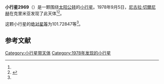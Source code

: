 {{Infobox planet
| bgcolour = #FFFFC0
| name = 2969 Mikula
| symbol = 
| image = 
| caption = 
| discovery = yes
| discovery_ref = 
| discoverer = [[尼古拉·切爾尼赫|尼古拉·切爾尼赫]]
| discovery_site = [[克里米亚|克里米亚]] 
| discovered = 1978年9月5日
| designations = yes
| mp_name = 
| named_after = 
| alt_names = 1978 RU1/ 1976 GB / 1981 FC
| mp_category = [[主带小行星|主带小行星]]
| orbit_ref = <ref name="a">[http://ssd.jpl.nasa.gov/sbdb.cgi?sstr=2969 2969 Mikula] {{Wayback|url=http://ssd.jpl.nasa.gov/sbdb.cgi?sstr=2969 |date=20200820030328 }}，小行星數據庫瀏覽器（JPL Small-Body Database Browser）－[[美国国家航空航天局|美国国家航空航天局]]喷气推进实验室</ref>
| epoch = 2456400.5 (2013年4月18日更新)
| aphelion = {{convert|2.9245376|AU|km|3|abbr=on|lk=out}}
| perihelion = {{convert|2.7729014|AU|km|3|abbr=on}}
| semimajor = {{convert|2.8487195|AU|km|3|abbr=on}}
| eccentricity = 0.0266148
| period = 1756.195908 [[日|日]]<br />4.81[[儒略年|儒略年]]
| avg_speed = 
| inclination = 1.87729
| asc_node = 181.50351
| mean_anomaly = 
| arg_peri = 101.72847
| satellites = 
| physical_characteristics = yes
| dimensions = 
| mass = 
| density = 
| surface_grav = 
| escape_velocity = 
| sidereal_day = 
| axial_tilt = 
| pole_ecliptic_lat = 
| pole_ecliptic_lon = 
| albedo = 
| temperatures= 
| temp_name1 = 
| mean_temp_1 = 
| max_temp_1 = 
| temp_name2 = 
| max_temp_2 = 
| spectral_type = 
| abs_magnitude = 101.72847
}}

'''小行星2969'''（{{lang-en|2969 Mikula}}）是一颗围绕[[太阳|太阳]][[公转|公转]]的[[小行星|小行星]]。1978年9月5日，[[尼古拉·切爾尼赫|尼古拉·切爾尼赫]]在克里米亚发现了此天体<ref name="a" /><ref>{{cite news|title=小行星列表|url=http://cfa-www.harvard.edu/iau/lists/NumberedMPs.txt|accessdate=2013-07-08|newspaper=哈佛大学|archive-date=2008-05-17|archive-url=https://web.archive.org/web/20080517010638/http://cfa-www.harvard.edu/iau/lists/NumberedMPs.txt|dead-url=no}}</ref>。

这颗小行星的[[绝对星等|绝对星等]]为101.72847等<ref name="a" />。

==参考文献==
{{reflist}}
{{Minor Planet Number|[[小行星2968|小行星2968]]|[[小行星2970|小行星2970]]}}

{{小天体}}

[[Category:小行星带天体|Category:小行星带天体]]
[[Category:1978年发现的小行星|Category:1978年发现的小行星]]

{{asteroid-stub}}